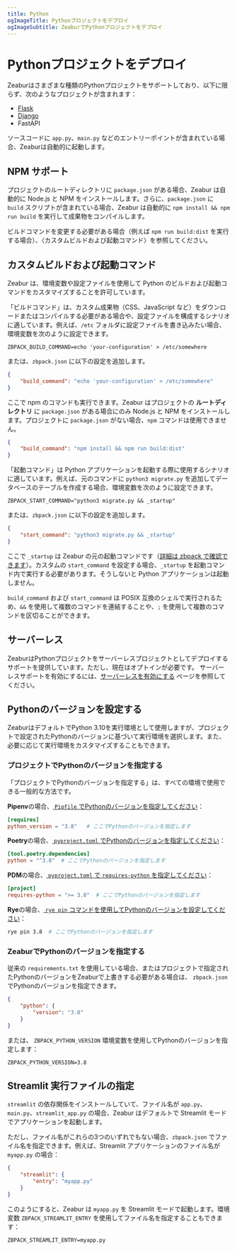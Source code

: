 ```yaml
---
title: Python
ogImageTitle: Pythonプロジェクトをデプロイ
ogImageSubtitle: ZeaburでPythonプロジェクトをデプロイ
---
```


# Pythonプロジェクトをデプロイ

Zeaburはさまざまな種類のPythonプロジェクトをサポートしており、以下に限らず、次のようなプロジェクトが含まれます：

- [Flask](./python/flask)
- [Django](./python/django)
- FastAPI

ソースコードに `app.py`、`main.py` などのエントリーポイントが含まれている場合、Zeaburは自動的に起動します。

## NPM サポート

プロジェクトのルートディレクトリに `package.json` がある場合、Zeabur は自動的に Node.js と NPM をインストールします。さらに、`package.json` に `build` スクリプトが含まれている場合、Zeabur は自動的に `npm install && npm run build` を実行して成果物をコンパイルします。

ビルドコマンドを変更する必要がある場合（例えば `npm run build:dist` を実行する場合）、〈カスタムビルドおよび起動コマンド〉を参照してください。

## カスタムビルドおよび起動コマンド

Zeabur は、環境変数や設定ファイルを使用して Python のビルドおよび起動コマンドをカスタマイズすることを許可しています。

「ビルドコマンド」は、カスタム成果物（CSS、JavaScript など）をダウンロードまたはコンパイルする必要がある場合や、設定ファイルを構成するシナリオに適しています。例えば、`/etc` フォルダに設定ファイルを書き込みたい場合、環境変数を次のように設定できます。

```env
ZBPACK_BUILD_COMMAND=echo 'your-configuration' > /etc/somewhere
```

または、`zbpack.json` に以下の設定を追加します。

```json
{
    "build_command": "echo 'your-configuration' > /etc/somewhere"
}
```

ここで npm のコマンドも実行できます。Zeabur はプロジェクトの **ルートディレクトリ** に `package.json` がある場合にのみ Node.js と NPM をインストールします。プロジェクトに `package.json` がない場合、`npm` コマンドは使用できません。

```json
{
    "build_command": "npm install && npm run build:dist"
}
```

「起動コマンド」は Python アプリケーションを起動する際に使用するシナリオに適しています。例えば、元のコマンドに `python3 migrate.py` を追加してデータベースのテーブルを作成する場合、環境変数を次のように設定できます。

```env
ZBPACK_START_COMMAND="python3 migrate.py && _startup"
```

または、`zbpack.json` に以下の設定を追加します。

```json
{
    "start_command": "python3 migrate.py && _startup"
}
```

ここで `_startup` は Zeabur の元の起動コマンドです（[詳細は zbpack で確認できます](https://github.com/zeabur/zbpack/tree/main/internal/python)）。カスタムの `start_command` を設定する場合、`_startup` を起動コマンド内で実行する必要があります。そうしないと Python アプリケーションは起動しません。

`build_command` および `start_command` は POSIX 互換のシェルで実行されるため、`&&` を使用して複数のコマンドを連結することや、`;` を使用して複数のコマンドを区切ることができます。

## サーバーレス

ZeaburはPythonプロジェクトをサーバーレスプロジェクトとしてデプロイするサポートを提供しています。ただし、現在はオプトインが必要です。
サーバーレスサポートを有効にするには、[サーバーレスを有効にする](/deploy/serverless) ページを参照してください。

## Pythonのバージョンを設定する

ZeaburはデフォルトでPython 3.10を実行環境として使用しますが、プロジェクトで設定されたPythonのバージョンに基づいて実行環境を選択します。また、必要に応じて実行環境をカスタマイズすることもできます。

### プロジェクトでPythonのバージョンを指定する

「プロジェクトでPythonのバージョンを指定する」は、すべての環境で使用できる一般的な方法です。

**Pipenv**の場合、[ `Pipfile` でPythonのバージョンを指定してください](https://pipenv.pypa.io/zh-cn/stable/basics.html#specifying-versions-of-python)：

```toml
[requires]
python_version = "3.8"   # ここでPythonのバージョンを指定します
```

**Poetry**の場合、[ `pyproject.toml` でPythonのバージョンを指定してください](https://python-poetry.org/docs/basic-usage#setting-a-python-version)：

```toml
[tool.poetry.dependencies]
python = "^3.8"  # ここでPythonのバージョンを指定します
```

**PDM**の場合、[ `pyproject.toml` で `requires-python` を指定してください](https://packaging.python.org/en/latest/guides/writing-pyproject-toml/#python-requires)：

```toml
[project]
requires-python = ">= 3.8"  # ここでPythonのバージョンを指定します
```

**Rye**の場合、[ `rye pin` コマンドを使用してPythonのバージョンを設定してください](https://rye.astral.sh/guide/commands/pin/)：

```bash
rye pin 3.8  # ここでPythonのバージョンを指定します
```

### ZeaburでPythonのバージョンを指定する

従来の `requirements.txt` を使用している場合、またはプロジェクトで指定されたPythonのバージョンをZeaburで上書きする必要がある場合は、 `zbpack.json` でPythonのバージョンを指定できます。

```json
{
    "python": {
        "version": "3.8"
    }
}
```

または、 `ZBPACK_PYTHON_VERSION` 環境変数を使用してPythonのバージョンを指定します：

```env
ZBPACK_PYTHON_VERSION=3.8
```

## Streamlit 実行ファイルの指定

`streamlit` の依存関係をインストールしていて、ファイル名が `app.py`、`main.py`、`streamlit_app.py` の場合、Zeabur はデフォルトで Streamlit モードでアプリケーションを起動します。

ただし、ファイル名がこれらの3つのいずれでもない場合、`zbpack.json` でファイル名を指定できます。例えば、Streamlit アプリケーションのファイル名が `myapp.py` の場合：

```json
{
    "streamlit": {
        "entry": "myapp.py"
    }
}
```

このようにすると、Zeabur は `myapp.py` を Streamlit モードで起動します。環境変数 `ZBPACK_STREAMLIT_ENTRY` を使用してファイル名を指定することもできます：

```env
ZBPACK_STREAMLIT_ENTRY=myapp.py
```
